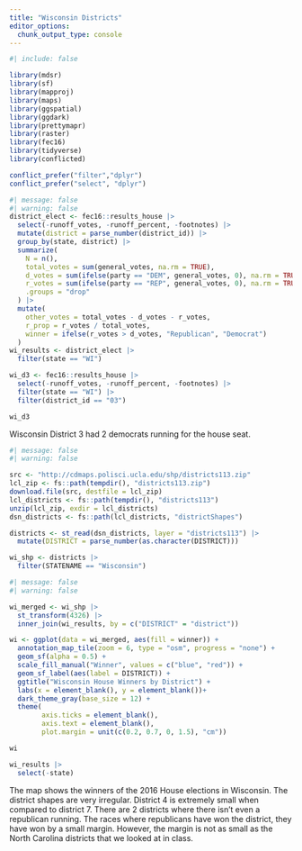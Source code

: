 ```yaml
---
title: "Wisconsin Districts"
editor_options: 
  chunk_output_type: console
---
```


```r
#| include: false

library(mdsr)
library(sf)
library(mapproj)
library(maps)
library(ggspatial)
library(ggdark)
library(prettymapr)
library(raster)
library(fec16)
library(tidyverse)
library(conflicted)

conflict_prefer("filter","dplyr")
conflict_prefer("select", "dplyr")
```

```r
#| message: false
#| warning: false
district_elect <- fec16::results_house |>
  select(-runoff_votes, -runoff_percent, -footnotes) |>
  mutate(district = parse_number(district_id)) |>
  group_by(state, district) |>
  summarize(
    N = n(), 
    total_votes = sum(general_votes, na.rm = TRUE),
    d_votes = sum(ifelse(party == "DEM", general_votes, 0), na.rm = TRUE),
    r_votes = sum(ifelse(party == "REP", general_votes, 0), na.rm = TRUE),
    .groups = "drop"
  ) |>
  mutate(
    other_votes = total_votes - d_votes - r_votes,
    r_prop = r_votes / total_votes,  
    winner = ifelse(r_votes > d_votes, "Republican", "Democrat")
  )
wi_results <- district_elect |>
  filter(state == "WI")

wi_d3 <- fec16::results_house |>
  select(-runoff_votes, -runoff_percent, -footnotes) |>
  filter(state == "WI") |>
  filter(district_id == "03")

wi_d3
```

Wisconsin District 3 had 2 democrats running for the house seat.

```r
#| message: false
#| warning: false

src <- "http://cdmaps.polisci.ucla.edu/shp/districts113.zip"
lcl_zip <- fs::path(tempdir(), "districts113.zip")
download.file(src, destfile = lcl_zip)
lcl_districts <- fs::path(tempdir(), "districts113")
unzip(lcl_zip, exdir = lcl_districts)
dsn_districts <- fs::path(lcl_districts, "districtShapes")

districts <- st_read(dsn_districts, layer = "districts113") |>
  mutate(DISTRICT = parse_number(as.character(DISTRICT)))

wi_shp <- districts |>
  filter(STATENAME == "Wisconsin")
```


```r
#| message: false
#| warning: false

wi_merged <- wi_shp |>
  st_transform(4326) |>
  inner_join(wi_results, by = c("DISTRICT" = "district"))

wi <- ggplot(data = wi_merged, aes(fill = winner)) +
  annotation_map_tile(zoom = 6, type = "osm", progress = "none") + 
  geom_sf(alpha = 0.5) +
  scale_fill_manual("Winner", values = c("blue", "red")) + 
  geom_sf_label(aes(label = DISTRICT)) + 
  ggtitle("Wisconsin House Winners by District") +
  labs(x = element_blank(), y = element_blank())+
  dark_theme_gray(base_size = 12) + 
  theme(
        axis.ticks = element_blank(), 
        axis.text = element_blank(), 
        plot.margin = unit(c(0.2, 0.7, 0, 1.5), "cm"))

wi

wi_results |>                  
  select(-state)
```

The map shows the winners of the 2016 House elections in Wisconsin. The district shapes are very irregular. District 4 is extremely small when compared to district 7. There are 2 districts where there isn't even a republican running. The races where republicans have won the district, they have won by a small margin. However, the margin is not as small as the North Carolina districts that we looked at in class.





